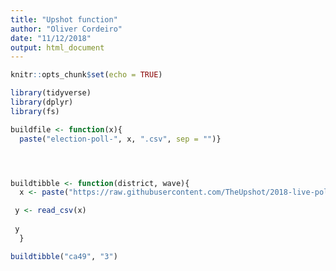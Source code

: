 ```yaml
---
title: "Upshot function"
author: "Oliver Cordeiro"
date: "11/12/2018"
output: html_document
---
```


```r
knitr::opts_chunk$set(echo = TRUE)

library(tidyverse)
library(dplyr)
library(fs)

```

```r
buildfile <- function(x){
  paste("election-poll-", x, ".csv", sep = "")}




buildtibble <- function(district, wave){
  x <- paste("https://raw.githubusercontent.com/TheUpshot/2018-live-poll-results/master/data/elections-poll-", district, "-", wave, ".csv", sep = "")

 y <- read_csv(x) 
 
 y
  }

buildtibble("ca49", "3")
```

